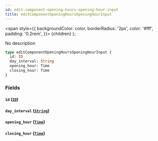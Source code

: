 ```yaml
---
id: edit-component-opening-hours-opening-hour-input
title: editComponentOpeningHoursOpeningHourInput
---
```


<span
style={{
      backgroundColor: color,
      borderRadius: '2px',
      color: '#fff',
      padding: '0.2rem',
    }}>
{children}
</span>
);

No description

```graphql
type editComponentOpeningHoursOpeningHourInput {
  id: ID
  day_interval: String
  opening_hour: Time
  closing_hour: Time
}
```

### Fields

#### `id` ([`ID`](/v1/scalars/id))

#### `day_interval` ([`String`](/v1/scalars/string))

#### `opening_hour` ([`Time`](/v1/scalars/time))

#### `closing_hour` ([`Time`](/v1/scalars/time))
